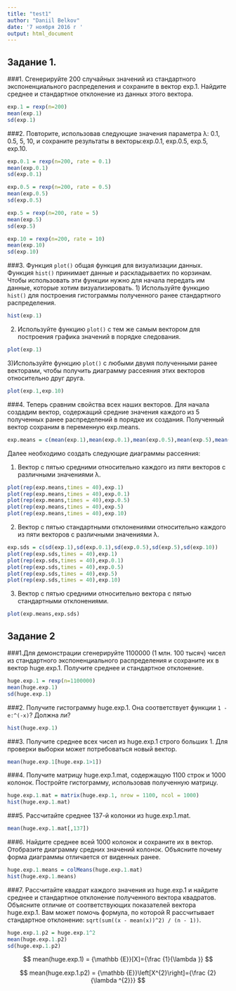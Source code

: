 ```yaml
---
title: "test1"
author: "Daniil Belkov"
date: '7 ноября 2016 г '
output: html_document
---
```


## Задание 1.
###1. Сгенерируйте 200 случайных значений из стандартного экспоненциального распределения и сохраните в вектор exp.1. Найдите среднее и стандартное отклонение из данных этого вектора.
```r
exp.1 = rexp(n=200)
mean(exp.1)
sd(exp.1)
```
###2. Повторите, использовав следующие значения параметра λ: 0.1, 0.5, 5, 10, и сохраните результаты в векторы:exp.0.1, exp.0.5, exp.5, exp.10.
```r
exp.0.1 = rexp(n=200, rate = 0.1)
mean(exp.0.1)
sd(exp.0.1)

exp.0.5 = rexp(n=200, rate = 0.5)
mean(exp.0.5)
sd(exp.0.5)

exp.5 = rexp(n=200, rate = 5)
mean(exp.5)
sd(exp.5)

exp.10 = rexp(n=200, rate = 10)
mean(exp.10)
sd(exp.10)
```
###3. Функция ``plot()`` общая функция для визуализации данных. Функция ``hist()`` принимает данные и раскладываетих по корзинам. Чтобы использовать эти функции нужно для начала передать им данные, которые хотим визуализировать.
1) Используйте функцию ``hist()`` для построения гистограммы полученного ранее стандартного распределения.
```r
hist(exp.1)
```

2) Используйте функцию ``plot()`` с тем же самым вектором для построения графика значений в порядке следования.
```r
plot(exp.1)
```

3)Используйте функцию ``plot()`` с любыми двумя полученными ранее векторами, чтобы получить диаграмму рассеяния этих векторов относительно друг друга.
```r
plot(exp.1,exp.10)
```

###4. Теперь сравним свойства всех наших векторов. Для начала создадим вектор, содержащий средние значения каждого из 5 полученных ранее распределений в порядке их создания. Полученный вектор сохраним в переменную exp.means. 

```r
exp.means = c(mean(exp.1),mean(exp.0.1),mean(exp.0.5),mean(exp.5),mean(exp.10))
```

Далее необходимо создать следующие диаграммы рассеяния:

1) Вектор с пятью средними относительно каждого из пяти векторов с различными значениями λ.
```r
plot(rep(exp.means,times = 40),exp.1)
plot(rep(exp.means,times = 40),exp.0.1)
plot(rep(exp.means,times = 40),exp.0.5)
plot(rep(exp.means,times = 40),exp.5)
plot(rep(exp.means,times = 40),exp.10)

```

2) Вектор с пятью стандартными отклонениями относительно каждого из пяти векторов с различными значениями λ.
```r
exp.sds = c(sd(exp.1),sd(exp.0.1),sd(exp.0.5),sd(exp.5),sd(exp.10))
plot(rep(exp.sds,times = 40),exp.1)
plot(rep(exp.sds,times = 40),exp.0.1)
plot(rep(exp.sds,times = 40),exp.0.5)
plot(rep(exp.sds,times = 40),exp.5)
plot(rep(exp.sds,times = 40),exp.10)
```

3) Вектор с пятью средними относительно вектора с пятью стандартными отклонениями.
```r
plot(exp.means,exp.sds)
```

## Задание 2
###1.Для демонстрации сгенерируйте 1100000 (1 млн. 100 тысяч) чисел из стандартного экспоненциального распределения и сохраните их в вектор huge.exp.1. Получите среднее и стандартное отклонение.
```r
huge.exp.1 = rexp(n=1100000)
mean(huge.exp.1)
sd(huge.exp.1)
```

###2. Получите гистограмму huge.exp.1. Она соответствует функции ``1 - e:^(-x)``? Должна ли?
```r
hist(huge.exp.1)
```

###3. Получите среднее всех чисел из huge.exp.1 строго больших 1. Для проверки выборки может потребоваться новый вектор.
```r
mean(huge.exp.1[huge.exp.1>1])
```

###4. Получите матрицу huge.exp.1.mat, содержащую 1100 строк и 1000 колонок. Постройте гистограмму, использовав полученную матрицу.
```r
huge.exp.1.mat = matrix(huge.exp.1, nrow = 1100, ncol = 1000)
hist(huge.exp.1.mat)
```

###5. Рассчитайте среднее 137-й колонки из huge.exp.1.mat.
```r
mean(huge.exp.1.mat[,137])
```

###6. Найдите среднее всей 1000 колонок и сохраните их в вектор. Отобразите диаграмму средних значений колонок. Объясните почему форма диаграммы отличается от виденных ранее.
```r
huge.exp.1.means = colMeans(huge.exp.1.mat)
hist(huge.exp.1.means)
```

###7. Рассчитайте квадрат каждого значения из huge.exp.1 и найдите среднее и стандартное отклонение полученного вектора квадратов. Объясните отличие от соответствующих показателей вектора huge.exp.1. Вам может помочь формула, по которой R рассчитывает стандартное отклонение: ``sqrt(sum((x - mean(x))^2) / (n - 1))``.
```r
huge.exp.1.p2 = huge.exp.1^2
mean(huge.exp.1.p2)
sd(huge.exp.1.p2)
```

$$ mean(huge.exp.1) = {\mathbb  {E}}[X]={\frac  {1}{\lambda }} $$


$$ mean(huge.exp.1.p2) = {\mathbb  {E}}\left[X^{2}\right]={\frac  {2}{\lambda ^{2}}} $$
